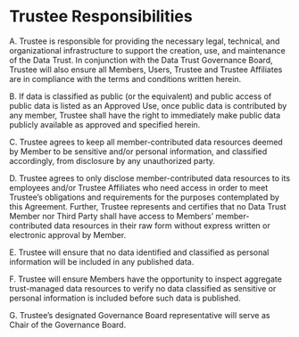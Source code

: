 # Trustee Responsibilities

A. Trustee is responsible for providing the necessary legal, technical, and organizational infrastructure to support the creation, use, and maintenance of the Data Trust. In conjunction with the Data Trust Governance Board, Trustee will also ensure all Members, Users, Trustee and Trustee Affiliates are in compliance with the terms and conditions written herein. 

B. If data is classified as public (or the equivalent) and public access of public data is listed as an Approved Use, once public data is contributed by any member, Trustee shall have the right to immediately make public data publicly available as approved and specified herein.

C. Trustee agrees to keep all member-contributed data resources deemed by Member to be sensitive and/or personal information, and classified accordingly, from disclosure by any unauthorized party. 

D. Trustee agrees to only disclose member-contributed data resources to its employees and/or Trustee Affiliates who need access in order to meet Trustee’s obligations and requirements for the purposes contemplated by this Agreement. Further, Trustee represents and certifies that no Data Trust Member nor Third Party shall have access to Members’ member-contributed data resources in their raw form without express written or electronic approval by Member.

E. Trustee will ensure that no data identified and classified as personal information will be included in any published data.

F. Trustee will ensure Members have the opportunity to inspect aggregate trust-managed data resources to verify no data classified as sensitive or personal information is included before such data is published. 

G. Trustee’s designated Governance Board representative will serve as Chair of the Governance Board.

